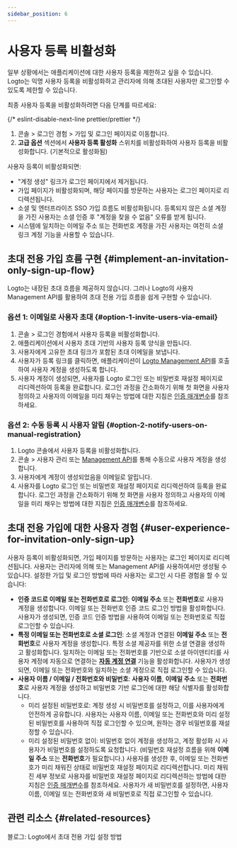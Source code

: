```yaml
---
sidebar_position: 6
---
```


# 사용자 등록 비활성화

일부 상황에서는 애플리케이션에 대한 사용자 등록을 제한하고 싶을 수 있습니다. Logto는 익명 사용자 등록을 비활성화하고 관리자에 의해 초대된 사용자만 로그인할 수 있도록 제한할 수 있습니다.

최종 사용자 등록을 비활성화하려면 다음 단계를 따르세요:

{/* eslint-disable-next-line prettier/prettier */}
1. <CloudLink to="/sign-in-experience/sign-up-and-sign-in">콘솔 > 로그인 경험 > 가입 및 로그인</CloudLink> 페이지로 이동합니다.
2. **고급 옵션** 섹션에서 **사용자 등록 활성화** 스위치를 비활성화하여 사용자 등록을 비활성화합니다. (기본적으로 활성화됨)

사용자 등록이 비활성화되면:

- "계정 생성" 링크가 로그인 페이지에서 제거됩니다.
- 가입 페이지가 비활성화되며, 해당 페이지를 방문하는 사용자는 로그인 페이지로 리디렉션됩니다.
- 소셜 및 엔터프라이즈 SSO 가입 흐름도 비활성화됩니다. 등록되지 않은 소셜 계정을 가진 사용자는 소셜 인증 후 "계정을 찾을 수 없음" 오류를 받게 됩니다.
- 시스템에 일치하는 이메일 주소 또는 전화번호 계정을 가진 사용자는 여전히 소셜 링크 계정 기능을 사용할 수 있습니다.

## 초대 전용 가입 흐름 구현 \{#implement-an-invitation-only-sign-up-flow}

Logto는 내장된 초대 흐름을 제공하지 않습니다. 그러나 Logto의 사용자 Management API를 활용하여 초대 전용 가입 흐름을 쉽게 구현할 수 있습니다.

### 옵션 1: 이메일로 사용자 초대 \{#option-1-invite-users-via-email}

1. <CloudLink to="/sign-in-experience/sign-up-and-sign-in">콘솔 > 로그인 경험</CloudLink>에서 사용자
   등록을 비활성화합니다.
2. 애플리케이션에서 사용자 초대 기반의 사용자 등록 양식을 만듭니다.
3. 사용자에게 고유한 초대 링크가 포함된 초대 이메일을 보냅니다.
4. 사용자가 등록 링크를 클릭하면, 애플리케이션이 [Logto Management API](https://openapi.logto.io/operation/operation-createuser)를 호출하여 사용자 계정을 생성하도록 합니다.
5. 사용자 계정이 생성되면, 사용자를 Logto 로그인 또는 비밀번호 재설정 페이지로 리디렉션하여 등록을 완료합니다. 로그인 과정을 간소화하기 위해 첫 화면을 사용자 정의하고 사용자의 이메일을 미리 채우는 방법에 대한 지침은 [인증 매개변수](/end-user-flows/authentication-parameters/)를 참조하세요.

### 옵션 2: 수동 등록 시 사용자 알림 \{#option-2-notify-users-on-manual-registration}

1. Logto 콘솔에서 사용자 등록을 비활성화합니다.
2. <CloudLink to="/users">콘솔 > 사용자 관리</CloudLink> 또는 [Management
   API](https://openapi.logto.io/operation/operation-createuser)를 통해 수동으로 사용자 계정을
   생성합니다.
3. 사용자에게 계정이 생성되었음을 이메일로 알립니다.
4. 사용자를 Logto 로그인 또는 비밀번호 재설정 페이지로 리디렉션하여 등록을 완료합니다. 로그인 과정을 간소화하기 위해 첫 화면을 사용자 정의하고 사용자의 이메일을 미리 채우는 방법에 대한 지침은 [인증 매개변수](/end-user-flows/authentication-parameters/)를 참조하세요.

## 초대 전용 가입에 대한 사용자 경험 \{#user-experience-for-invitation-only-sign-up}

사용자 등록이 비활성화되면, 가입 페이지를 방문하는 사용자는 로그인 페이지로 리디렉션됩니다. 사용자는 관리자에 의해 또는 Management API를 사용하여서만 생성될 수 있습니다. 설정한 가입 및 로그인 방법에 따라 사용자는 로그인 시 다른 경험을 할 수 있습니다:

- **인증 코드로 이메일 또는 전화번호로 로그인**: **이메일 주소** 또는 **전화번호**로 사용자 계정을 생성합니다. 이메일 또는 전화번호 인증 코드 로그인 방법을 활성화합니다. 사용자가 생성되면, 인증 코드 인증 방법을 사용하여 이메일 또는 전화번호로 직접 로그인할 수 있습니다.
- **특정 이메일 또는 전화번호로 소셜 로그인**: 소셜 계정과 연결된 **이메일 주소** 또는 **전화번호**로 사용자 계정을 생성합니다. 특정 소셜 제공자를 위한 소셜 연결을 생성하고 활성화합니다. 일치하는 이메일 또는 전화번호를 기반으로 소셜 아이덴티티를 사용자 계정에 자동으로 연결하는 [**자동 계정 연결**](/end-user-flows/sign-up-and-sign-in/social-sign-in#account-linking) 기능을 활성화합니다. 사용자가 생성되면, 이메일 또는 전화번호와 일치하는 소셜 계정으로 직접 로그인할 수 있습니다.
- **사용자 이름 / 이메일 / 전화번호와 비밀번호**: **사용자 이름**, **이메일 주소** 또는 **전화번호**로 사용자 계정을 생성하고 비밀번호 기반 로그인에 대한 해당 식별자를 활성화합니다.
  - 미리 설정된 비밀번호로: 계정 생성 시 비밀번호를 설정하고, 이를 사용자에게 안전하게 공유합니다. 사용자는 사용자 이름, 이메일 또는 전화번호와 미리 설정된 비밀번호를 사용하여 직접 로그인할 수 있으며, 원하는 경우 비밀번호를 재설정할 수 있습니다.
  - 미리 설정된 비밀번호 없이: 비밀번호 없이 계정을 생성하고, 계정 활성화 시 사용자가 비밀번호를 설정하도록 요청합니다. (비밀번호 재설정 흐름을 위해 **이메일 주소** 또는 **전화번호**가 필요합니다.) 사용자를 생성한 후, 이메일 또는 전화번호가 미리 채워진 상태로 비밀번호 재설정 페이지로 리디렉션합니다. 미리 채워진 세부 정보로 사용자를 비밀번호 재설정 페이지로 리디렉션하는 방법에 대한 지침은 [인증 매개변수](/end-user-flows/authentication-parameters/)를 참조하세요. 사용자가 새 비밀번호를 설정하면, 사용자 이름, 이메일 또는 전화번호와 새 비밀번호로 직접 로그인할 수 있습니다.

## 관련 리소스 \{#related-resources}

<Url href="https://blog.logto.io/invitation-only-sign-up">
  블로그: Logto에서 초대 전용 가입 설정 방법
</Url>
